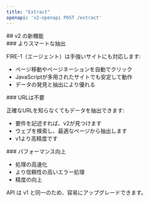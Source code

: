 ```yaml
---
title: "Extract"
openapi: 'v2-openapi POST /extract'
---
```


<div id="whats-new-in-v2">
  ## v2 の新機能
</div>

<div id="smarter-extraction">
  ### よりスマートな抽出
</div>

FIRE-1（エージェント）は手強いサイトにも対応します:

- ページ移動やページネーションを自動でクリック
- JavaScriptが多用されたサイトでも安定して動作
- データの発見と抽出により優れる

<div id="no-url-required">
  ### URLは不要
</div>

正確なURLを知らなくてもデータを抽出できます:

- 要件を記述すれば、v2が見つけます
- ウェブを検索し、最適なページから抽出します
- v1より高精度です

<div id="better-performance">
  ### パフォーマンス向上
</div>

- 処理の高速化
- より信頼性の高いエラー処理
- 精度の向上

API は v1 と同一のため、容易にアップグレードできます。